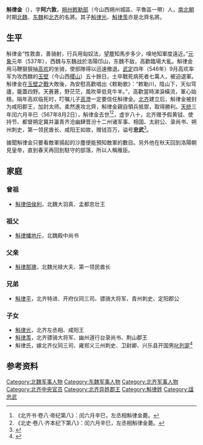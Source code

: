 '''斛律金'''（{{bd|488年||567年|8月2日|catIdx=H}}），字'''阿六敦'''，[[朔州|朔州]][[敕勒部|敕勒部]]（今山西朔州城區、平魯區一帶）人，[[南北朝|南北朝]]时期[[北魏|北魏]]、[[东魏|东魏]]和[[北齐|北齐]]的名將。其子[[斛律光|斛律光]]、[[斛律羡|斛律羡]]亦是北齊名將。

==生平==
斛律金“性敦直，善骑射，行兵用匈奴法，望塵知馬步多少，嗅地知軍度遠近。”[[元象|元象]]元年（537年），西魏与东魏战於洛陽邙山，东魏不敌，高歡臨場大亂。斛律金用马鞭狠狠抽[[高欢|高欢]]的坐骑，使部隊得以迅速撤退。[[武定_(东魏)|武定]]四年（546年）9月高欢率军为攻西魏的[[玉壁之戰|玉壁]]（今山西[[稷山縣|稷山]]）五十餘日，士卒戰死病死者七萬人，被迫退軍。斛律金在[[玉壁之戰|玉壁之戰]]大敗後，為安慰高歡唱出《敕勒歌》：“敕勒川，陰山下，天似穹廬，籠蓋四野。天蒼蒼，野茫茫，風吹草低見牛羊。”，高歡當時涕淚橫流，軍心始穩。隔年高欢临死时，叮嘱儿子[[高澄|高澄]]一定要信任斛律金。[[北齐|北齐]]建立后，斛律金被封为咸阳郡王，加封太师。柔然進攻北齊，斛律金親自領兵抵禦，取得勝利。[[天统_(北齐)|天统]]三年闰六月辛巳（567年8月2日），斛律金去世<ref>《北齐书·卷八·帝纪第八》：闰六月辛巳，左丞相斛律金薨。</ref><ref>《北史·卷八·齐本纪下第八》：闰六月辛巳，左丞相斛律金薨。</ref>，虚岁八十，北齐赠予假黄钺、使持节、都督朔定冀并瀛青齐沧幽肆晋汾十二州诸军事、相国、太尉公、录尚书、朔州刺史，第一领民酋长、咸阳王如故，赠钱百万，谥号'''忠武'''<ref name=autogenerated1>{{Cite book | author = 罗新，叶炜著 | title = 《新出魏晋南北朝墓志疏证》 | location = 北京市 | publisher = 中华书局  | date =2004| pages =465-468 |ISBN =7-101-04320-8| accessdate = 2013-09-04 | url = | language= zh-cn| quote = }}</ref>。

據聞斛律金只要看敵軍揚起的沙塵便能預知敵軍的數目。另外他在秋天回到洛陽朝見皇帝，直到春天再回到駐守的部落，所以人稱雁臣。

==家庭==
===曾祖===
*[[斛律倍侯利|斛律倍侯利]]，北魏大羽真、孟都忠壮王

===祖父===
*[[斛律幡地斤|斛律幡地斤]]，北魏殿中尚书

===父亲===
*[[斛律那瑰|斛律那瑰]]，北魏光禄大夫、第一领民酋长

===兄弟===
*[[斛律平|斛律平]]，北齐特进、开府仪同三司、骠骑大将军、青州刺史、定阳郡公

===子女===
*[[斛律光|斛律光]]，北齐左丞相、咸阳王
*[[斛律羡|斛律羡]]，北齐骠骑大将军、幽州道行台录尚书、荆山郡王
*斛律氏，嫁北齐仪同三司、雍郑义三州刺史、卫尉卿、兴乐县开国男[[叱列寔|叱列寔]]<ref>{{Cite book | author =张永华，赵文成，赵君平编著 | title = 《秦晋豫新出墓志搜佚三编》 | location =北京| publisher = 国家图书馆出版社| date=2018.10 | pages=117 |ISBN =978-7-5013-6555-5| accessdate = 2021-11-19 | url = | language= zh-hant| quote = }}</ref>

==参考资料==
{{reflist}}

{{DEFAULTSORT:H}}
[[Category:北魏军事人物|Category:北魏军事人物]]
[[Category:东魏军事人物|Category:东魏军事人物]]
[[Category:北齐军事人物|Category:北齐军事人物]]
[[Category:北齐中央官员|Category:北齐中央官员]]
[[Category:北齐异姓郡王|Category:北齐异姓郡王]]
[[Category:斛律姓|Category:斛律姓]]
[[Category:諡忠武|Category:諡忠武]]
